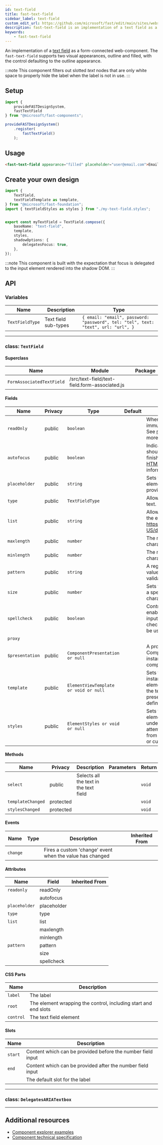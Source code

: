 ```yaml
---
id: text-field
title: fast-text-field
sidebar_label: text-field
custom_edit_url: https://github.com/microsoft/fast/edit/main/sites/website/versioned_docs/version-legacy/components/fast-text-field.mdx
description: fast-text-field is an implementation of a text field as a form-connected web component.
keywords:
    - fast-text-field
---
```


An implementation of a [text field](https://developer.mozilla.org/en-US/docs/Web/HTML/Element/Input/text) as a form-connected web-component. The `fast-text-field` supports two visual appearances, outline and filled, with the control defaulting to the outline appearance.

:::note
This component filters out slotted _text_ nodes that are only white space to properly hide the label when the label is not in use.
:::

## Setup

```ts
import {
    provideFASTDesignSystem,
    fastTextField
} from "@microsoft/fast-components";

provideFASTDesignSystem()
    .register(
        fastTextField()
    );
```

## Usage

```html live
<fast-text-field appearance="filled" placeholder="user@email.com">Email</fast-text-field>
```

## Create your own design

```ts
import {
    TextField,
    textFieldTemplate as template,
} from "@microsoft/fast-foundation";
import { textFieldStyles as styles } from "./my-text-field.styles";


export const myTextField = TextField.compose({
    baseName: "text-field",
    template,
    styles,
    shadowOptions: {
        delegatesFocus: true,
    },
});
```

:::note
This component is built with the expectation that focus is delegated to the input element rendered into the shadow DOM.
:::

## API



### Variables

| Name            | Description          | Type                                                                              |
| --------------- | -------------------- | --------------------------------------------------------------------------------- |
| `TextFieldType` | Text field sub-types | `{ email: "email", password: "password", tel: "tel", text: "text", url: "url", }` |

<hr/>



### class: `TextField`

#### Superclass

| Name                      | Module                                        | Package |
| ------------------------- | --------------------------------------------- | ------- |
| `FormAssociatedTextField` | /src/text-field/text-field.form-associated.js |         |

#### Fields

| Name            | Privacy | Type                                  | Default | Description                                                                                                                                                                                                                 | Inherited From          |
| --------------- | ------- | ------------------------------------- | ------- | --------------------------------------------------------------------------------------------------------------------------------------------------------------------------------------------------------------------------- | ----------------------- |
| `readOnly`      | public  | `boolean`                             |         | When true, the control will be immutable by user interaction. See [readonly HTML attribute](https://developer.mozilla.org/en-US/docs/Web/HTML/Attributes/readonly) for more information.                                 |                         |
| `autofocus`     | public  | `boolean`                             |         | Indicates that this element should get focus after the page finishes loading. See [autofocus HTML attribute](https://developer.mozilla.org/en-US/docs/Web/HTML/Element/input#htmlattrdefautofocus) for more information. |                         |
| `placeholder`   | public  | `string`                              |         | Sets the placeholder value of the element, generally used to provide a hint to the user.                                                                                                                                    |                         |
| `type`          | public  | `TextFieldType`                       |         | Allows setting a type or mode of text.                                                                                                                                                                                      |                         |
| `list`          | public  | `string`                              |         | Allows associating a [datalist](https://developer.mozilla.org/en-US/docs/Web/HTML/Element/datalist) to the element by https://developer.mozilla.org/en-US/docs/Web/API/Element/id.                                      |                         |
| `maxlength`     | public  | `number`                              |         | The maximum number of characters a user can enter.                                                                                                                                                                          |                         |
| `minlength`     | public  | `number`                              |         | The minimum number of characters a user can enter.                                                                                                                                                                          |                         |
| `pattern`       | public  | `string`                              |         | A regular expression that the value must match to pass validation.                                                                                                                                                          |                         |
| `size`          | public  | `number`                              |         | Sets the width of the element to a specified number of characters.                                                                                                                                                          |                         |
| `spellcheck`    | public  | `boolean`                             |         | Controls whether or not to enable spell checking for the input field, or if the default spell checking configuration should be used.                                                                                        |                         |
| `proxy`         |         |                                       |         |                                                                                                                                                                                                                             | FormAssociatedTextField |
| `$presentation` | public  | `ComponentPresentation or null`       |         | A property which resolves the ComponentPresentation instance for the current component.                                                                                                                                     | FoundationElement       |
| `template`      | public  | `ElementViewTemplate or void or null` |         | Sets the template of the element instance. When undefined, the element will attempt to resolve the template from the associated presentation or custom element definition.                                                  | FoundationElement       |
| `styles`        | public  | `ElementStyles or void or null`       |         | Sets the default styles for the element instance. When undefined, the element will attempt to resolve default styles from the associated presentation or custom element definition.                                         | FoundationElement       |

#### Methods

| Name              | Privacy   | Description                            | Parameters | Return | Inherited From    |
| ----------------- | --------- | -------------------------------------- | ---------- | ------ | ----------------- |
| `select`          | public    | Selects all the text in the text field |            | `void` |                   |
| `templateChanged` | protected |                                        |            | `void` | FoundationElement |
| `stylesChanged`   | protected |                                        |            | `void` | FoundationElement |

#### Events

| Name     | Type | Description                                              | Inherited From |
| -------- | ---- | -------------------------------------------------------- | -------------- |
| `change` |      | Fires a custom 'change' event when the value has changed |                |

#### Attributes

| Name          | Field       | Inherited From |
| ------------- | ----------- | -------------- |
| `readonly`    | readOnly    |                |
|               | autofocus   |                |
| `placeholder` | placeholder |                |
| `type`        | type        |                |
| `list`        | list        |                |
|               | maxlength   |                |
|               | minlength   |                |
| `pattern`     | pattern     |                |
|               | size        |                |
|               | spellcheck  |                |

#### CSS Parts

| Name      | Description                                                     |
| --------- | --------------------------------------------------------------- |
| `label`   | The label                                                       |
| `root`    | The element wrapping the control, including start and end slots |
| `control` | The text field element                                          |

#### Slots

| Name    | Description                                                 |
| ------- | ----------------------------------------------------------- |
| `start` | Content which can be provided before the number field input |
| `end`   | Content which can be provided after the number field input  |
|         | The default slot for the label                              |

<hr/>

### class: `DelegatesARIATextbox`

<hr/>


## Additional resources

* [Component explorer examples](https://explore.fast.design/components/fast-text-field)
* [Component technical specification](https://github.com/microsoft/fast/tree/archives/fast-foundation-3/packages/web-components/fast-foundation/src/text-field/text-field.spec.md)
